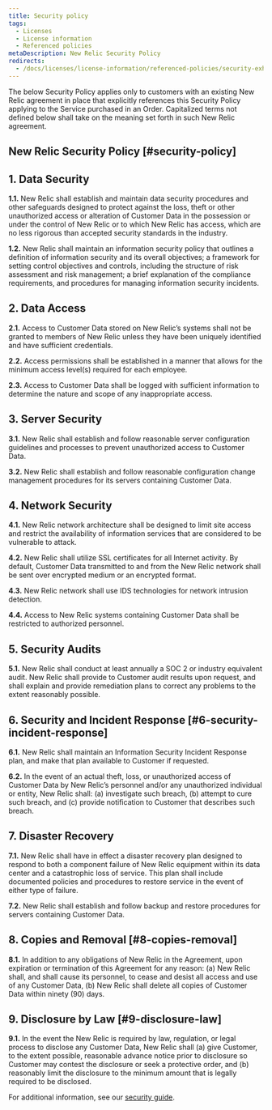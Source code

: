 ```yaml
---
title: Security policy
tags:
  - Licenses
  - License information
  - Referenced policies
metaDescription: New Relic Security Policy
redirects:
  - /docs/licenses/license-information/referenced-policies/security-exhibit
---
```


The below Security Policy applies only to customers with an existing New Relic agreement in place that explicitly references this Security Policy applying to the Service purchased in an Order. Capitalized terms not defined below shall take on the meaning set forth in such New Relic agreement.

## New Relic Security Policy [#security-policy]

## 1. Data Security

**1.1.** New Relic shall establish and maintain data security procedures and other safeguards designed to protect against the loss, theft or other unauthorized access or alteration of Customer Data in the possession or under the control of New Relic or to which New Relic has access, which are no less rigorous than accepted security standards in the industry.

**1.2.** New Relic shall maintain an information security policy that outlines a definition of information security and its overall objectives; a framework for setting control objectives and controls, including the structure of risk assessment and risk management; a brief explanation of the compliance requirements, and procedures for managing information security incidents.

## 2. Data Access

**2.1.** Access to Customer Data stored on New Relic’s systems shall not be granted to members of New Relic unless they have been uniquely identified and have sufficient credentials.

**2.2.** Access permissions shall be established in a manner that allows for the minimum access level(s) required for each employee.

**2.3.** Access to Customer Data shall be logged with sufficient information to determine the nature and scope of any inappropriate access.

## 3. Server Security

**3.1.** New Relic shall establish and follow reasonable server configuration guidelines and processes to prevent unauthorized access to Customer Data.

**3.2.** New Relic shall establish and follow reasonable configuration change management procedures for its servers containing Customer Data.

## 4. Network Security

**4.1.** New Relic network architecture shall be designed to limit site access and restrict the availability of information services that are considered to be vulnerable to attack.

**4.2.** New Relic shall utilize SSL certificates for all Internet activity. By default, Customer Data transmitted to and from the New Relic network shall be sent over encrypted medium or an encrypted format.

**4.3.** New Relic network shall use IDS technologies for network intrusion detection.

**4.4.** Access to New Relic systems containing Customer Data shall be restricted to authorized personnel.

## 5. Security Audits

**5.1.** New Relic shall conduct at least annually a SOC 2 or industry equivalent audit. New Relic shall provide to Customer audit results upon request, and shall explain and provide remediation plans to correct any problems to the extent reasonably possible.

## 6. Security and Incident Response [#6-security-incident-response]

**6.1.** New Relic shall maintain an Information Security Incident Response plan, and make that plan available to Customer if requested.

**6.2.** In the event of an actual theft, loss, or unauthorized access of Customer Data by New Relic’s personnel and/or any unauthorized individual or entity, New Relic shall: (a) investigate such breach, (b) attempt to cure such breach, and (c) provide notification to Customer that describes such breach.

## 7. Disaster Recovery

**7.1.** New Relic shall have in effect a disaster recovery plan designed to respond to both a component failure of New Relic equipment within its data center and a catastrophic loss of service. This plan shall include documented policies and procedures to restore service in the event of either type of failure.

**7.2.** New Relic shall establish and follow backup and restore procedures for servers containing Customer Data.

## 8. Copies and Removal [#8-copies-removal]

**8.1.** In addition to any obligations of New Relic in the Agreement, upon expiration or termination of this Agreement for any reason: (a) New Relic shall, and shall cause its personnel, to cease and desist all access and use of any Customer Data, (b) New Relic shall delete all copies of Customer Data within ninety (90) days.

## 9. Disclosure by Law [#9-disclosure-law]

**9.1.** In the event the New Relic is required by law, regulation, or legal process to disclose any Customer Data, New Relic shall (a) give Customer, to the extent possible, reasonable advance notice prior to disclosure so Customer may contest the disclosure or seek a protective order, and (b) reasonably limit the disclosure to the minimum amount that is legally required to be disclosed.

For additional information, see our [security guide](content/docs/licenses/license-information/referenced-policies/security-guide).
